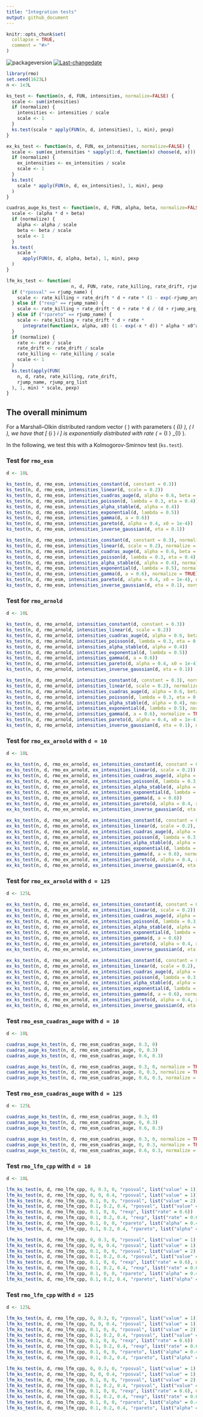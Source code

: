 ```yaml
---
title: "Integration tests"
output: github_document
---
```


```r
knitr::opts_chunk$set(
  collapse = TRUE,
  comment = "#>"
)
```

![packageversion](https://img.shields.io/badge/Package%20version-`r unname(desc::desc_get("Version"))`-orange.svg?style=flat-square)
[![Last-changedate](https://img.shields.io/badge/last%20change-`r gsub('-','--', Sys.Date())`-yellowgreen.svg)](/commits/master)

```r
library(rmo)
set.seed(1623L)
n <- 1e3L

ks_test <- function(n, d, FUN, intensities, normalize=FALSE) {
  scale <- sum(intensities)
  if (normalize) {
    intensities <- intensities / scale
    scale <- 1
  }
  ks.test(scale * apply(FUN(n, d, intensities), 1, min), pexp)
}

ex_ks_test <- function(n, d, FUN, ex_intensities, normalize=FALSE) {
  scale <- sum(ex_intensities * sapply(1:d, function(x) choose(d, x)))
  if (normalize) {
    ex_intensities <- ex_intensities / scale
    scale <- 1
  }
  ks.test(
    scale * apply(FUN(n, d, ex_intensities), 1, min), pexp
  )
}

cuadras_auge_ks_test <- function(n, d, FUN, alpha, beta, normalize=FALSE) {
  scale <- (alpha * d + beta)
  if (normalize) {
    alpha <- alpha / scale
    beta <- beta / scale
    scale <- 1
  }
  ks.test(
    scale *
      apply(FUN(n, d, alpha, beta), 1, min), pexp
  )
}

lfm_ks_test <- function(
                        n, d, FUN, rate, rate_killing, rate_drift, rjump_name, rjump_arg_list, normalize=FALSE) {
  if ("rposval" == rjump_name) {
    scale <- rate_killing + rate_drift * d + rate * (1 - exp(-rjump_arg_list$value * d))
  } else if ("rexp" == rjump_name) {
    scale <- rate_killing + rate_drift * d + rate * d / (d + rjump_arg_list$rate)
  } else if ("rpareto" == rjump_name) {
    scale <- rate_killing + rate_drift * d + rate *
      integrate(function(x, alpha, x0) (1 - exp(-x * d)) * alpha * x0^alpha / x^(alpha + 1), 0, Inf, alpha = rjump_arg_list$alpha, x0 = rjump_arg_list$x0)$value
  }
  if (normalize) {
    rate <- rate / scale
    rate_drift <- rate_drift / scale
    rate_killing <- rate_killing / scale
    scale <- 1
  }
  ks.test(apply(FUN(
    n, d, rate, rate_killing, rate_drift,
    rjump_name, rjump_arg_list
  ), 1, min) * scale, pexp)
}
```

## The overall minimum

For a Marshall--Olkin distributed random vector \( \boldsymbol{\tau} \) with parameters \( \lambda_{I} \), \( \emptyset \neq I \subseteq {\{ 1 , \ldots , d \}} \), we have that
\[
  \min_{i \in {\{ 1 , \ldots , d \}}} \tau_i
\]
is exponentially distributed with rate \( \lambda = \sum_{\emptyset \neq I \subseteq {\{ 1 , \ldots , d \}}} \lambda_{I} \).

In the following, we test this with a Kolmogorov-Smirnov test (`ks.test`).


### Test for `rmo_esm`

```r
d <- 10L

ks_test(n, d, rmo_esm, intensities_constant(d, constant = 0.3))
ks_test(n, d, rmo_esm, intensities_linear(d, scale = 0.2))
ks_test(n, d, rmo_esm, intensities_cuadras_auge(d, alpha = 0.6, beta = 0.2))
ks_test(n, d, rmo_esm, intensities_poisson(d, lambda = 0.3, eta = 0.4))
ks_test(n, d, rmo_esm, intensities_alpha_stable(d, alpha = 0.4))
ks_test(n, d, rmo_esm, intensities_exponential(d, lambda = 0.5))
ks_test(n, d, rmo_esm, intensities_gamma(d, a = 0.6))
ks_test(n, d, rmo_esm, intensities_pareto(d, alpha = 0.4, x0 = 1e-4))
ks_test(n, d, rmo_esm, intensities_inverse_gaussian(d, eta = 0.1))

ks_test(n, d, rmo_esm, intensities_constant(d, constant = 0.3), normalize = TRUE)
ks_test(n, d, rmo_esm, intensities_linear(d, scale = 0.2), normalize = TRUE)
ks_test(n, d, rmo_esm, intensities_cuadras_auge(d, alpha = 0.6, beta = 0.2), normalize = TRUE)
ks_test(n, d, rmo_esm, intensities_poisson(d, lambda = 0.3, eta = 0.4), normalize = TRUE)
ks_test(n, d, rmo_esm, intensities_alpha_stable(d, alpha = 0.4), normalize = TRUE)
ks_test(n, d, rmo_esm, intensities_exponential(d, lambda = 0.5), normalize = TRUE)
ks_test(n, d, rmo_esm, intensities_gamma(d, a = 0.6), normalize = TRUE)
ks_test(n, d, rmo_esm, intensities_pareto(d, alpha = 0.4, x0 = 1e-4), normalize = TRUE)
ks_test(n, d, rmo_esm, intensities_inverse_gaussian(d, eta = 0.1), normalize = TRUE)
```

### Test for `rmo_arnold`

```r
d <- 10L

ks_test(n, d, rmo_arnold, intensities_constant(d, constant = 0.3))
ks_test(n, d, rmo_arnold, intensities_linear(d, scale = 0.2))
ks_test(n, d, rmo_arnold, intensities_cuadras_auge(d, alpha = 0.6, beta = 0.2))
ks_test(n, d, rmo_arnold, intensities_poisson(d, lambda = 0.3, eta = 0.4))
ks_test(n, d, rmo_arnold, intensities_alpha_stable(d, alpha = 0.4))
ks_test(n, d, rmo_arnold, intensities_exponential(d, lambda = 0.5))
ks_test(n, d, rmo_arnold, intensities_gamma(d, a = 0.6))
ks_test(n, d, rmo_arnold, intensities_pareto(d, alpha = 0.4, x0 = 1e-4))
ks_test(n, d, rmo_arnold, intensities_inverse_gaussian(d, eta = 0.1))

ks_test(n, d, rmo_arnold, intensities_constant(d, constant = 0.3), normalize = TRUE)
ks_test(n, d, rmo_arnold, intensities_linear(d, scale = 0.2), normalize = TRUE)
ks_test(n, d, rmo_arnold, intensities_cuadras_auge(d, alpha = 0.6, beta = 0.2), normalize = TRUE)
ks_test(n, d, rmo_arnold, intensities_poisson(d, lambda = 0.3, eta = 0.4), normalize = TRUE)
ks_test(n, d, rmo_arnold, intensities_alpha_stable(d, alpha = 0.4), normalize = TRUE)
ks_test(n, d, rmo_arnold, intensities_exponential(d, lambda = 0.5), normalize = TRUE)
ks_test(n, d, rmo_arnold, intensities_gamma(d, a = 0.6), normalize = TRUE)
ks_test(n, d, rmo_arnold, intensities_pareto(d, alpha = 0.4, x0 = 1e-4), normalize = TRUE)
ks_test(n, d, rmo_arnold, intensities_inverse_gaussian(d, eta = 0.1), normalize = TRUE)
```


### Test for `rmo_ex_arnold` with `d = 10`

```r
d <- 10L

ex_ks_test(n, d, rmo_ex_arnold, ex_intensities_constant(d, constant = 0.3))
ex_ks_test(n, d, rmo_ex_arnold, ex_intensities_linear(d, scale = 0.2))
ex_ks_test(n, d, rmo_ex_arnold, ex_intensities_cuadras_auge(d, alpha = 0.6, beta = 0.2))
ex_ks_test(n, d, rmo_ex_arnold, ex_intensities_poisson(d, lambda = 0.3, eta = 0.4))
ex_ks_test(n, d, rmo_ex_arnold, ex_intensities_alpha_stable(d, alpha = 0.4))
ex_ks_test(n, d, rmo_ex_arnold, ex_intensities_exponential(d, lambda = 0.5))
ex_ks_test(n, d, rmo_ex_arnold, ex_intensities_gamma(d, a = 0.6))
ex_ks_test(n, d, rmo_ex_arnold, ex_intensities_pareto(d, alpha = 0.4, x0 = 1e-4))
ex_ks_test(n, d, rmo_ex_arnold, ex_intensities_inverse_gaussian(d, eta = 0.1))

ex_ks_test(n, d, rmo_ex_arnold, ex_intensities_constant(d, constant = 0.3), normalize = TRUE)
ex_ks_test(n, d, rmo_ex_arnold, ex_intensities_linear(d, scale = 0.2), normalize = TRUE)
ex_ks_test(n, d, rmo_ex_arnold, ex_intensities_cuadras_auge(d, alpha = 0.6, beta = 0.2), normalize = TRUE)
ex_ks_test(n, d, rmo_ex_arnold, ex_intensities_poisson(d, lambda = 0.3, eta = 0.4), normalize = TRUE)
ex_ks_test(n, d, rmo_ex_arnold, ex_intensities_alpha_stable(d, alpha = 0.4), normalize = TRUE)
ex_ks_test(n, d, rmo_ex_arnold, ex_intensities_exponential(d, lambda = 0.5), normalize = TRUE)
ex_ks_test(n, d, rmo_ex_arnold, ex_intensities_gamma(d, a = 0.6), normalize = TRUE)
ex_ks_test(n, d, rmo_ex_arnold, ex_intensities_pareto(d, alpha = 0.4, x0 = 1e-4), normalize = TRUE)
ex_ks_test(n, d, rmo_ex_arnold, ex_intensities_inverse_gaussian(d, eta = 0.1), normalize = TRUE)
```


### Test for `rmo_ex_arnold` with `d = 125`

```r
d <- 125L

ex_ks_test(n, d, rmo_ex_arnold, ex_intensities_constant(d, constant = 0.3))
ex_ks_test(n, d, rmo_ex_arnold, ex_intensities_linear(d, scale = 0.2))
ex_ks_test(n, d, rmo_ex_arnold, ex_intensities_cuadras_auge(d, alpha = 0.6, beta = 0.2))
ex_ks_test(n, d, rmo_ex_arnold, ex_intensities_poisson(d, lambda = 0.3, eta = 0.4))
ex_ks_test(n, d, rmo_ex_arnold, ex_intensities_alpha_stable(d, alpha = 0.4))
ex_ks_test(n, d, rmo_ex_arnold, ex_intensities_exponential(d, lambda = 0.5))
ex_ks_test(n, d, rmo_ex_arnold, ex_intensities_gamma(d, a = 0.6))
ex_ks_test(n, d, rmo_ex_arnold, ex_intensities_pareto(d, alpha = 0.4, x0 = 1e-4))
ex_ks_test(n, d, rmo_ex_arnold, ex_intensities_inverse_gaussian(d, eta = 0.1))

ex_ks_test(n, d, rmo_ex_arnold, ex_intensities_constant(d, constant = 0.3), normalize = TRUE)
ex_ks_test(n, d, rmo_ex_arnold, ex_intensities_linear(d, scale = 0.2), normalize = TRUE)
ex_ks_test(n, d, rmo_ex_arnold, ex_intensities_cuadras_auge(d, alpha = 0.6, beta = 0.2), normalize = TRUE)
ex_ks_test(n, d, rmo_ex_arnold, ex_intensities_poisson(d, lambda = 0.3, eta = 0.4), normalize = TRUE)
ex_ks_test(n, d, rmo_ex_arnold, ex_intensities_alpha_stable(d, alpha = 0.4), normalize = TRUE)
ex_ks_test(n, d, rmo_ex_arnold, ex_intensities_exponential(d, lambda = 0.5), normalize = TRUE)
ex_ks_test(n, d, rmo_ex_arnold, ex_intensities_gamma(d, a = 0.6), normalize = TRUE)
ex_ks_test(n, d, rmo_ex_arnold, ex_intensities_pareto(d, alpha = 0.4, x0 = 1e-4), normalize = TRUE)
ex_ks_test(n, d, rmo_ex_arnold, ex_intensities_inverse_gaussian(d, eta = 0.1), normalize = TRUE)
```


### Test `rmo_esm_cuadras_auge` with `d = 10`

```r
d <- 10L

cuadras_auge_ks_test(n, d, rmo_esm_cuadras_auge, 0.3, 0)
cuadras_auge_ks_test(n, d, rmo_esm_cuadras_auge, 0, 0.3)
cuadras_auge_ks_test(n, d, rmo_esm_cuadras_auge, 0.6, 0.3)

cuadras_auge_ks_test(n, d, rmo_esm_cuadras_auge, 0.3, 0, normalize = TRUE)
cuadras_auge_ks_test(n, d, rmo_esm_cuadras_auge, 0, 0.3, normalize = TRUE)
cuadras_auge_ks_test(n, d, rmo_esm_cuadras_auge, 0.6, 0.3, normalize = TRUE)
```


### Test `rmo_esm_cuadras_auge` with `d = 125`

```r
d <- 125L

cuadras_auge_ks_test(n, d, rmo_esm_cuadras_auge, 0.3, 0)
cuadras_auge_ks_test(n, d, rmo_esm_cuadras_auge, 0, 0.3)
cuadras_auge_ks_test(n, d, rmo_esm_cuadras_auge, 0.6, 0.3)

cuadras_auge_ks_test(n, d, rmo_esm_cuadras_auge, 0.3, 0, normalize = TRUE)
cuadras_auge_ks_test(n, d, rmo_esm_cuadras_auge, 0, 0.3, normalize = TRUE)
cuadras_auge_ks_test(n, d, rmo_esm_cuadras_auge, 0.6, 0.3, normalize = TRUE)
```


### Test `rmo_lfm_cpp` with `d = 10`

```r
d <- 10L

lfm_ks_test(n, d, rmo_lfm_cpp, 0, 0.3, 0, "rposval", list("value" = 1))
lfm_ks_test(n, d, rmo_lfm_cpp, 0, 0, 0.4, "rposval", list("value" = 1))
lfm_ks_test(n, d, rmo_lfm_cpp, 0.1, 0, 0, "rposval", list("value" = 2))
lfm_ks_test(n, d, rmo_lfm_cpp, 0.1, 0.2, 0.4, "rposval", list("value" = 2))
lfm_ks_test(n, d, rmo_lfm_cpp, 0.1, 0, 0, "rexp", list("rate" = 0.6))
lfm_ks_test(n, d, rmo_lfm_cpp, 0.1, 0.2, 0.4, "rexp", list("rate" = 0.6))
lfm_ks_test(n, d, rmo_lfm_cpp, 0.1, 0, 0, "rpareto", list("alpha" = 0.4, "x0" = 1e-4))
lfm_ks_test(n, d, rmo_lfm_cpp, 0.1, 0.2, 0.4, "rpareto", list("alpha" = 0.4, "x0" = 1e-4))

lfm_ks_test(n, d, rmo_lfm_cpp, 0, 0.3, 0, "rposval", list("value" = 1), normalize = TRUE)
lfm_ks_test(n, d, rmo_lfm_cpp, 0, 0, 0.4, "rposval", list("value" = 1), normalize = TRUE)
lfm_ks_test(n, d, rmo_lfm_cpp, 0.1, 0, 0, "rposval", list("value" = 2), normalize = TRUE)
lfm_ks_test(n, d, rmo_lfm_cpp, 0.1, 0.2, 0.4, "rposval", list("value" = 2), normalize = TRUE)
lfm_ks_test(n, d, rmo_lfm_cpp, 0.1, 0, 0, "rexp", list("rate" = 0.6), normalize = TRUE)
lfm_ks_test(n, d, rmo_lfm_cpp, 0.1, 0.2, 0.4, "rexp", list("rate" = 0.6), normalize = TRUE)
lfm_ks_test(n, d, rmo_lfm_cpp, 0.1, 0, 0, "rpareto", list("alpha" = 0.4, "x0" = 1e-4), normalize = TRUE)
lfm_ks_test(n, d, rmo_lfm_cpp, 0.1, 0.2, 0.4, "rpareto", list("alpha" = 0.4, "x0" = 1e-4), normalize = TRUE)
```


### Test `rmo_lfm_cpp` with `d = 125`

```r
d <- 125L

lfm_ks_test(n, d, rmo_lfm_cpp, 0, 0.3, 0, "rposval", list("value" = 1))
lfm_ks_test(n, d, rmo_lfm_cpp, 0, 0, 0.4, "rposval", list("value" = 1))
lfm_ks_test(n, d, rmo_lfm_cpp, 0.1, 0, 0, "rposval", list("value" = 2))
lfm_ks_test(n, d, rmo_lfm_cpp, 0.1, 0.2, 0.4, "rposval", list("value" = 2))
lfm_ks_test(n, d, rmo_lfm_cpp, 0.1, 0, 0, "rexp", list("rate" = 0.6))
lfm_ks_test(n, d, rmo_lfm_cpp, 0.1, 0.2, 0.4, "rexp", list("rate" = 0.6))
lfm_ks_test(n, d, rmo_lfm_cpp, 0.1, 0, 0, "rpareto", list("alpha" = 0.4, "x0" = 1e-4))
lfm_ks_test(n, d, rmo_lfm_cpp, 0.1, 0.2, 0.4, "rpareto", list("alpha" = 0.4, "x0" = 1e-4))

lfm_ks_test(n, d, rmo_lfm_cpp, 0, 0.3, 0, "rposval", list("value" = 1), normalize = TRUE)
lfm_ks_test(n, d, rmo_lfm_cpp, 0, 0, 0.4, "rposval", list("value" = 1), normalize = TRUE)
lfm_ks_test(n, d, rmo_lfm_cpp, 0.1, 0, 0, "rposval", list("value" = 2), normalize = TRUE)
lfm_ks_test(n, d, rmo_lfm_cpp, 0.1, 0.2, 0.4, "rposval", list("value" = 2), normalize = TRUE)
lfm_ks_test(n, d, rmo_lfm_cpp, 0.1, 0, 0, "rexp", list("rate" = 0.6), normalize = TRUE)
lfm_ks_test(n, d, rmo_lfm_cpp, 0.1, 0.2, 0.4, "rexp", list("rate" = 0.6), normalize = TRUE)
lfm_ks_test(n, d, rmo_lfm_cpp, 0.1, 0, 0, "rpareto", list("alpha" = 0.4, "x0" = 1e-4), normalize = TRUE)
lfm_ks_test(n, d, rmo_lfm_cpp, 0.1, 0.2, 0.4, "rpareto", list("alpha" = 0.4, "x0" = 1e-4), normalize = TRUE)
```
